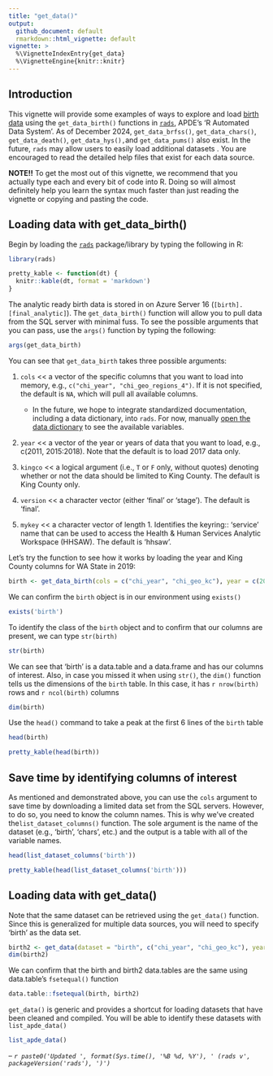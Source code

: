 ```yaml
---
title: "get_data()"
output:
  github_document: default
  rmarkdown::html_vignette: default
vignette: >
  %\VignetteIndexEntry{get_data}
  %\VignetteEngine{knitr::knitr}
---
```


## Introduction

This vignette will provide some examples of ways to explore and load [birth data](https://github.com/PHSKC-APDE/DOHdata/tree/master/ETL/birth) using the `get_data_birth()` functions in [`rads`](https://github.com/PHSKC-APDE/rads), APDE's 'R Automated Data System'. As of December 2024, `get_data_brfss()`, `get_data_chars()`, `get_data_death()`, `get_data_hys(),`and `get_data_pums()` also exist. In the future, `rads` may allow users to easily load additional datasets . You are encouraged to read the detailed help files that exist for each data source.

**NOTE!!** To get the most out of this vignette, we recommend that you actually type each and every bit of code into R. Doing so will almost definitely help you learn the syntax much faster than just reading the vignette or copying and pasting the code.

## Loading data with get_data_birth()

Begin by loading the [`rads`](https://github.com/PHSKC-APDE/rads) package/library by typing the following in R:

```r
library(rads)
```

```r
pretty_kable <- function(dt) { 
  knitr::kable(dt, format = 'markdown')
}
```

The analytic ready birth data is stored in on Azure Server 16 (`[birth].[final_analytic]`). The `get_data_birth()` function will allow you to pull data from the SQL server with minimal fuss. To see the possible arguments that you can pass, use the `args()` function by typing the following:

```r
args(get_data_birth)
```

You can see that `get_data_birth` takes three possible arguments:

1)  `cols` \<\< a vector of the specific columns that you want to load into memory, e.g., `c("chi_year", "chi_geo_regions_4")`. If it is not specified, the default is `NA`, which will pull all available columns.

    -   In the future, we hope to integrate standardized documentation, including a data dictionary, into `rads`. For now, manually [open the data dictionary](https://github.com/PHSKC-APDE/DOHdata/blob/master/ETL/birth/ref/ref_bir_user_dictionary_final.csv) to see the available variables.

2)  `year` \<\< a vector of the year or years of data that you want to load, e.g., c(2011, 2015:2018). Note that the default is to load 2017 data only.

3)  `kingco` \<\< a logical argument (i.e., `T` or `F` only, without quotes) denoting whether or not the data should be limited to King County. The default is King County only.

4)  `version` \<\< a character vector (either 'final' or 'stage'). The default is 'final'.

5)  `mykey` \<\< a character vector of length 1. Identifies the keyring:: 'service' name that can be used to access the Health & Human Services Analytic Workspace (HHSAW). The default is 'hhsaw'.

Let's try the function to see how it works by loading the year and King County columns for WA State in 2019:

```r
birth <- get_data_birth(cols = c("chi_year", "chi_geo_kc"), year = c(2019), kingco = F)
```

We can confirm the `birth` object is in our environment using `exists()`

```r
exists('birth') 
```

To identify the class of the `birth` object and to confirm that our columns are present, we can type `str(birth)`

```r
str(birth) 
```

We can see that 'birth' is a data.table and a data.frame and has our columns of interest. Also, in case you missed it when using `str()`, the `dim()` function tells us the dimensions of the `birth` table. In this case, it has `r nrow(birth)` rows and `r ncol(birth)` columns

```r
dim(birth) 
```

Use the `head()` command to take a peak at the first 6 lines of the `birth` table

```r
head(birth) 
```

```r
pretty_kable(head(birth))
```

## Save time by identifying columns of interest

As mentioned and demonstrated above, you can use the `cols` argument to save time by downloading a limited data set from the SQL servers. However, to do so, you need to know the column names. This is why we've created the`list_dataset_columns()` function. The sole argument is the name of the dataset (e.g., 'birth', 'chars', etc.) and the output is a table with all of the variable names.

```r
head(list_dataset_columns('birth'))
```

```r
pretty_kable(head(list_dataset_columns('birth')))
```

## Loading data with get_data()

Note that the same dataset can be retrieved using the `get_data()` function. Since this is generalized for multiple data sources, you will need to specify 'birth' as the data set.

```r
birth2 <- get_data(dataset = "birth", c("chi_year", "chi_geo_kc"), year = c(2019), kingco = F)
dim(birth2)
```

We can confirm that the birth and birth2 data.tables are the same using data.table's `fsetequal()` function

```r
data.table::fsetequal(birth, birth2)
```

`get_data()` is generic and provides a shortcut for loading datasets that have been cleaned and compiled. You will be able to identify these datasets with `list_apde_data()`

```r
list_apde_data()
```

-- *`r paste0('Updated ', format(Sys.time(), '%B %d, %Y'), ' (rads v', packageVersion('rads'), ')')`*
